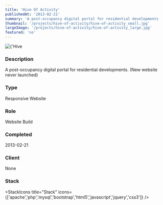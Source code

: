 ```yaml
---
title: 'Hive Of Activity'
publishedAt: '2013-02-21'
summary: 'A post-occupancy digital portal for residential developments. (New website never launched)'
thumbnail: '/projects/hive-of-activity/hive-of-activity_small.jpg'
largeImage: '/projects/hive-of-activity/hive-of-activity_large.jpg'
featured: 'no'
---
```


<div className="relative w-full h-[400px] sm:h-[600px] md:h-[760px] lg:h-[920px]">
  <Image
    alt={'Hive Of Activity'}
    src={'/projects/hive-of-activity/hive-of-activity.jpg'}
    sizes="(max-width: 640px) 100%, 100%"
    fill={true}
    priority
    style={{
      objectFit: 'contain'
    }}
  />
</div>

### Description

A post-occupancy digital portal for residential developments. (New website never launched)


### Type

Responsive Website

### Role

Website Build

### Completed
2013-02-21


### Client
None

### Stack

<StackIcons
  title="Stack"
  icons={['apache','php','mysql','bootstrap','html5','javascript','jquery','css3']}
  />
